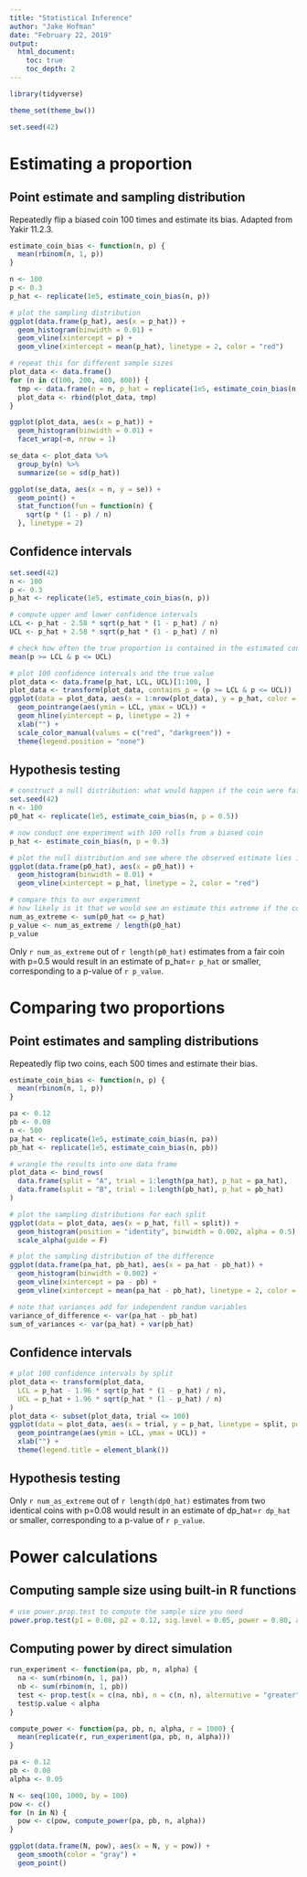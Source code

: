 ```yaml
---
title: "Statistical Inference"
author: "Jake Hofman"
date: "February 22, 2019"
output:
  html_document:
    toc: true
    toc_depth: 2
---
```


```r
library(tidyverse)

theme_set(theme_bw())

set.seed(42)
```

# Estimating a proportion
## Point estimate and sampling distribution
Repeatedly flip a biased coin 100 times and estimate its bias.
Adapted from Yakir 11.2.3.
```r
estimate_coin_bias <- function(n, p) {
  mean(rbinom(n, 1, p))
}

n <- 100
p <- 0.3
p_hat <- replicate(1e5, estimate_coin_bias(n, p))

# plot the sampling distribution
ggplot(data.frame(p_hat), aes(x = p_hat)) +
  geom_histogram(binwidth = 0.01) +
  geom_vline(xintercept = p) +
  geom_vline(xintercept = mean(p_hat), linetype = 2, color = "red")

# repeat this for different sample sizes
plot_data <- data.frame()
for (n in c(100, 200, 400, 800)) {
  tmp <- data.frame(n = n, p_hat = replicate(1e5, estimate_coin_bias(n, p)))
  plot_data <- rbind(plot_data, tmp)
}

ggplot(plot_data, aes(x = p_hat)) +
  geom_histogram(binwidth = 0.01) +
  facet_wrap(~n, nrow = 1)

se_data <- plot_data %>%
  group_by(n) %>%
  summarize(se = sd(p_hat))

ggplot(se_data, aes(x = n, y = se)) +
  geom_point() +
  stat_function(fun = function(n) {
    sqrt(p * (1 - p) / n)
  }, linetype = 2)
```




## Confidence intervals
```r
set.seed(42)
n <- 100
p <- 0.3
p_hat <- replicate(1e5, estimate_coin_bias(n, p))

# compute upper and lower confidence intervals
LCL <- p_hat - 2.58 * sqrt(p_hat * (1 - p_hat) / n)
UCL <- p_hat + 2.58 * sqrt(p_hat * (1 - p_hat) / n)

# check how often the true proportion is contained in the estimated confidence interval
mean(p >= LCL & p <= UCL)

# plot 100 confidence intervals and the true value
plot_data <- data.frame(p_hat, LCL, UCL)[1:100, ]
plot_data <- transform(plot_data, contains_p = (p >= LCL & p <= UCL))
ggplot(data = plot_data, aes(x = 1:nrow(plot_data), y = p_hat, color = contains_p)) +
  geom_pointrange(aes(ymin = LCL, ymax = UCL)) +
  geom_hline(yintercept = p, linetype = 2) +
  xlab("") +
  scale_color_manual(values = c("red", "darkgreen")) +
  theme(legend.position = "none")
```


## Hypothesis testing
```r
# construct a null distribution: what would happen if the coin were fair?
set.seed(42)
n <- 100
p0_hat <- replicate(1e5, estimate_coin_bias(n, p = 0.5))

# now conduct one experiment with 100 rolls from a biased coin
p_hat <- estimate_coin_bias(n, p = 0.3)

# plot the null distribution and see where the observed estimate lies in it
ggplot(data.frame(p0_hat), aes(x = p0_hat)) +
  geom_histogram(binwidth = 0.01) +
  geom_vline(xintercept = p_hat, linetype = 2, color = "red")

# compare this to our experiment
# how likely is it that we would see an estimate this extreme if the coin really were fair?
num_as_extreme <- sum(p0_hat <= p_hat)
p_value <- num_as_extreme / length(p0_hat)
p_value
```
Only `r num_as_extreme` out of `r length(p0_hat)` estimates from a fair coin with p=0.5 would result in an estimate of p_hat=`r p_hat` or smaller, corresponding to a p-value of `r p_value`.


# Comparing two proportions
## Point estimates and sampling distributions
Repeatedly flip two coins, each 500 times and estimate their bias.
```r
estimate_coin_bias <- function(n, p) {
  mean(rbinom(n, 1, p))
}

pa <- 0.12
pb <- 0.08
n <- 500
pa_hat <- replicate(1e5, estimate_coin_bias(n, pa))
pb_hat <- replicate(1e5, estimate_coin_bias(n, pb))

# wrangle the results into one data frame
plot_data <- bind_rows(
  data.frame(split = "A", trial = 1:length(pa_hat), p_hat = pa_hat),
  data.frame(split = "B", trial = 1:length(pb_hat), p_hat = pb_hat)
)

# plot the sampling distributions for each split
ggplot(data = plot_data, aes(x = p_hat, fill = split)) +
  geom_histogram(position = "identity", binwidth = 0.002, alpha = 0.5) +
  scale_alpha(guide = F)

# plot the sampling distribution of the difference
ggplot(data.frame(pa_hat, pb_hat), aes(x = pa_hat - pb_hat)) +
  geom_histogram(binwidth = 0.002) +
  geom_vline(xintercept = pa - pb) +
  geom_vline(xintercept = mean(pa_hat - pb_hat), linetype = 2, color = "red")

# note that variances add for independent random variables
variance_of_difference <- var(pa_hat - pb_hat)
sum_of_variances <- var(pa_hat) + var(pb_hat)
```

## Confidence intervals
```r
# plot 100 confidence intervals by split
plot_data <- transform(plot_data,
  LCL = p_hat - 1.96 * sqrt(p_hat * (1 - p_hat) / n),
  UCL = p_hat + 1.96 * sqrt(p_hat * (1 - p_hat) / n)
)
plot_data <- subset(plot_data, trial <= 100)
ggplot(data = plot_data, aes(x = trial, y = p_hat, linetype = split, position = "dodge")) +
  geom_pointrange(aes(ymin = LCL, ymax = UCL)) +
  xlab("") +
  theme(legend.title = element_blank())
```

## Hypothesis testing

Only `r num_as_extreme` out of `r length(dp0_hat)` estimates from two identical coins with p=0.08 would result in an estimate of dp_hat=`r dp_hat` or smaller, corresponding to a p-value of `r p_value`.

# Power calculations
## Computing sample size using built-in R functions
```r
# use power.prop.test to compute the sample size you need
power.prop.test(p1 = 0.08, p2 = 0.12, sig.level = 0.05, power = 0.80, alternative = "one.sided")
```

## Computing power by direct simulation
```r
run_experiment <- function(pa, pb, n, alpha) {
  na <- sum(rbinom(n, 1, pa))
  nb <- sum(rbinom(n, 1, pb))
  test <- prop.test(x = c(na, nb), n = c(n, n), alternative = "greater", conf.level = alpha)
  test$p.value < alpha
}

compute_power <- function(pa, pb, n, alpha, r = 1000) {
  mean(replicate(r, run_experiment(pa, pb, n, alpha)))
}

pa <- 0.12
pb <- 0.08
alpha <- 0.05

N <- seq(100, 1000, by = 100)
pow <- c()
for (n in N) {
  pow <- c(pow, compute_power(pa, pb, n, alpha))
}

ggplot(data.frame(N, pow), aes(x = N, y = pow)) +
  geom_smooth(color = "gray") +
  geom_point()
```


 